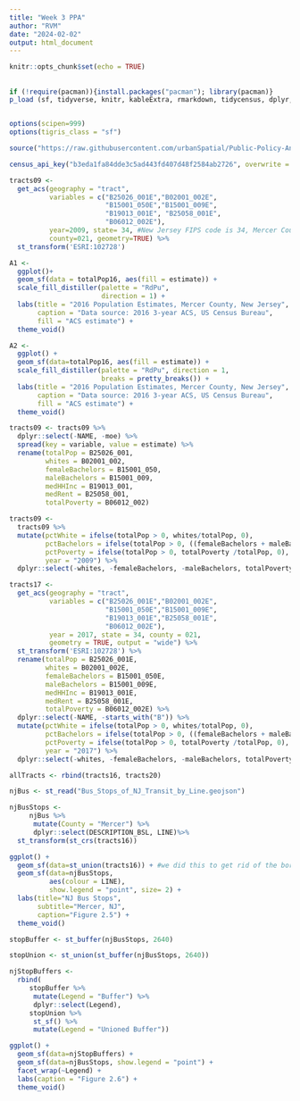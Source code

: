 ```yaml
---
title: "Week 3 PPA"
author: "RVM"
date: "2024-02-02"
output: html_document
---
```


```r
knitr::opts_chunk$set(echo = TRUE)
```

## 

```r
if (!require(pacman)){install.packages("pacman"); library(pacman)}
p_load (sf, tidyverse, knitr, kableExtra, rmarkdown, tidycensus, dplyr, scales)


options(scipen=999)
options(tigris_class = "sf")

source("https://raw.githubusercontent.com/urbanSpatial/Public-Policy-Analytics-Landing/master/functions.r")
```

```r
census_api_key("b3eda1fa84dde3c5ad443fd407d48f2584ab2726", overwrite = TRUE)

tracts09 <-  
  get_acs(geography = "tract",
          variables = c("B25026_001E","B02001_002E",
                        "B15001_050E","B15001_009E",
                        "B19013_001E", "B25058_001E",
                        "B06012_002E"), 
          year=2009, state= 34, #New Jersey FIPS code is 34, Mercer County FIPS code is 021
          county=021, geometry=TRUE) %>%
  st_transform('ESRI:102728')
```
```r
A1 <- 
  ggplot()+
  geom_sf(data = totalPop16, aes(fill = estimate)) +
  scale_fill_distiller(palette = "RdPu",
                       direction = 1) +
  labs(title = "2016 Population Estimates, Mercer County, New Jersey",
       caption = "Data source: 2016 3-year ACS, US Census Bureau",
       fill = "ACS estimate") +
  theme_void()

A2 <-
  ggplot() +
  geom_sf(data=totalPop16, aes(fill = estimate)) +
  scale_fill_distiller(palette = "RdPu", direction = 1,
                       breaks = pretty_breaks()) +
  labs(title = "2016 Population Estimates, Mercer County, New Jersey",
       caption = "Data source: 2016 3-year ACS, US Census Bureau",
       fill = "ACS estimate") +
  theme_void()
```


```r
tracts09 <- tracts09 %>%
  dplyr::select(-NAME, -moe) %>%
  spread(key = variable, value = estimate) %>%
  rename(totalPop = B25026_001, 
         whites = B02001_002,
         femaleBachelors = B15001_050, 
         maleBachelors = B15001_009,
         medHHInc = B19013_001, 
         medRent = B25058_001,
         totalPoverty = B06012_002)

tracts09 <-
  tracts09 %>%
  mutate(pctWhite = ifelse(totalPop > 0, whites/totalPop, 0),
         pctBachelors = ifelse(totalPop > 0, ((femaleBachelors + maleBachelors)/totalPop), 0),
         pctPoverty = ifelse(totalPop > 0, totalPoverty /totalPop, 0),
         year = "2009") %>%
  dplyr::select(-whites, -femaleBachelors, -maleBachelors, totalPoverty)
```

```r
tracts17 <-
  get_acs(geography = "tract",
          variables = c("B25026_001E","B02001_002E",
                        "B15001_050E","B15001_009E",
                        "B19013_001E","B25058_001E",
                        "B06012_002E"),
          year = 2017, state = 34, county = 021,
          geometry = TRUE, output = "wide") %>%
  st_transform('ESRI:102728') %>%
  rename(totalPop = B25026_001E, 
         whites = B02001_002E,
         femaleBachelors = B15001_050E, 
         maleBachelors = B15001_009E,
         medHHInc = B19013_001E, 
         medRent = B25058_001E,
         totalPoverty = B06012_002E) %>%
  dplyr::select(-NAME, -starts_with("B")) %>%
  mutate(pctWhite = ifelse(totalPop > 0, whites/totalPop, 0),
         pctBachelors = ifelse(totalPop > 0, ((femaleBachelors + maleBachelors)/totalPop), 0),
         pctPoverty = ifelse(totalPop > 0, totalPoverty /totalPop, 0),
         year = "2017") %>%
  dplyr::select(-whites, -femaleBachelors, -maleBachelors, totalPoverty)
```
```r
allTracts <- rbind(tracts16, tracts20)
```

```r
njBus <- st_read("Bus_Stops_of_NJ_Transit_by_Line.geojson")

njBusStops <- 
     njBus %>% 
      mutate(County = "Mercer") %>%
      dplyr::select(DESCRIPTION_BSL, LINE)%>%
  st_transform(st_crs(tracts16))  

```

```r
ggplot() + 
  geom_sf(data=st_union(tracts16)) + #we did this to get rid of the borders of the census tracts to simplify the map. This highlights the subway stops
  geom_sf(data=njBusStops, 
          aes(colour = LINE), 
          show.legend = "point", size= 2) +
  labs(title="NJ Bus Stops", 
       subtitle="Mercer, NJ", 
       caption="Figure 2.5") +
  theme_void()
```

```r
stopBuffer <- st_buffer(njBusStops, 2640)

stopUnion <- st_union(st_buffer(njBusStops, 2640))

njStopBuffers <- 
  rbind(
     stopBuffer %>%
      mutate(Legend = "Buffer") %>%
      dplyr::select(Legend),
     stopUnion %>%
      st_sf() %>%
      mutate(Legend = "Unioned Buffer"))

```

```r
ggplot() +
  geom_sf(data=njStopBuffers) +
  geom_sf(data=njBusStops, show.legend = "point") +
  facet_wrap(~Legend) + 
  labs(caption = "Figure 2.6") +
  theme_void()
```
```r


```






